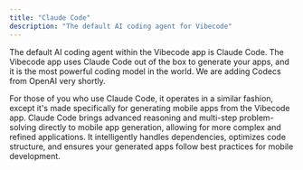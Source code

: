 ```yaml
---
title: "Claude Code"
description: "The default AI coding agent for Vibecode"
---
```


The default AI coding agent within the Vibecode app is Claude Code. The Vibecode app uses Claude Code out of the box to generate your apps, and it is the most powerful coding model in the world. We are adding Codecs from OpenAI very shortly.

For those of you who use Claude Code, it operates in a similar fashion, except it's made specifically for generating mobile apps from the Vibecode app. Claude Code brings advanced reasoning and multi-step problem-solving directly to mobile app generation, allowing for more complex and refined applications. It intelligently handles dependencies, optimizes code structure, and ensures your generated apps follow best practices for mobile development.

